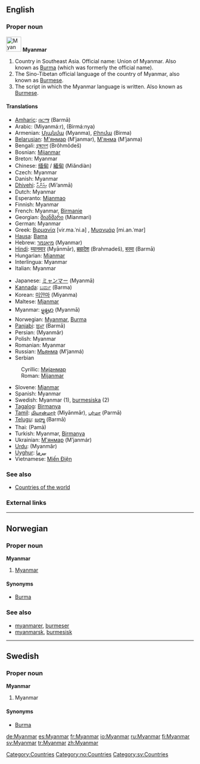 ==English==

===Proper noun===
[[Image:Myanmar flag large.png|40px]]
'''Myanmar'''

# Country in Southeast Asia. Official name: Union of Myanmar. Also known as [[Burma]] (which was formerly the official name).
# The Sino-Tibetan official language of the country of Myanmar, also known as [[Burmese]].
# The script in which the Myanmar language is written. Also known as [[Burmese]].

====Translations====
{{top}}
*[[Amharic]]: [[በርማ]] (Barmā)
*Arabic: {{ARchar|[[ميانمار]]}} (Miyanmá:r), {{ARchar|[[برمانيا]]}} (Birmá:nya)
*Armenian: [[Մյանմա]] (Myanma), [[Բիրմա]] (Birma)
*[[Belarusian]]: [[М'янмар]] (M’janmar), [[М'янма]] (M’janma)
*Bengali: [[ব্রহ্মদেশ]] (Brôhmôdeš)
*Bosnian: [[Mijanmar]] {{m}}
*Breton: Myanmar
*Chinese: [[缅甸]] / [[緬甸]] (Miǎndiàn)
*Czech: Myanmar
*Danish: Myanmar
*[[Dhivehi]]: [[މިއަންމާ]] (Mi’anmā)
*Dutch: Myanmar
*Esperanto: [[Mjanmao]]
*Finnish: Myanmar
*French: Myanmar, [[Birmanie]]
*Georgian: [[მიანმარი]] (Mianmari)
*German: Myanmar
*Greek: [[Βιρμανία]] [vir.ma.ˈni.a] {{f}}, [[Μυανμάρ]] [mi.an.ˈmar] {{n}}
*[[Hausa]]: [[Bama]]
*Hebrew: [[מיאנמר]] (Myanmar)
*[[Hindi]]: [[म्यानमार]] (Myānmār), [[ब्रह्मदेश]] (Brahmadeš), [[बरमा]] (Barmā)
*Hungarian: [[Mianmar]]
*Interlingua: Myanmar
*Italian: Myanmar
{{mid}}
*Japanese: [[ミャンマー]] (Myanmā)
*[[Kannada]]: [[ಬರ್ಮ]] (Barma)
*Korean: [[미얀마]] (Miyanma)
*Maltese: [[Mjanmar]]
*Myanmar: [[မ္ရန္‌မာ]] (Myanmā)
*Norwegian: [[#Norwegian|Myanmar]], [[Burma#Norwegian|Burma]]
*[[Panjabi]]: [[ਬਰ੍ਮਾ]] (Barmā)
*Persian: {{FAchar|[[میانمار]]}} (Myanmâr)
*Polish: Myanmar
*Romanian: Myanmar {{n}}
*Russian: [[Мьянма]] (M’janmá) {{f}}
*Serbian
:Cyrillic: [[Мијанмар]] {{m}}
:Roman: [[Mijanmar#Serbian|Mijanmar]] {{m}}
*Slovene: [[Mjanmar]]
*Spanish: Myanmar
*Swedish: Myanmar (1), [[burmesiska]] (2)
*[[Tagalog]]: [[Birmanya]]
*[[Tamil]]: [[மியான்மார்]] (Miyānmār), [[பர்மா]] (Parmā)
*[[Telugu]]: [[బర్మా]] (Barmā)
*Thai: {{THchar|[[พม่า]]}} (Pamā)
*Turkish: Myanmar, [[Birmanya]]
*Ukrainian: [[М'янмар]] (M’janmár) {{m}}
*[[Urdu]]: {{URchar|[[میانمار]]}} (Myanmâr)
*[[Uyghur]]: [[ﺑﯩﺮﻣﺎ]]
*Vietnamese: [[Miến Điện]]
{{bottom}}

===See also===
*[[Countries of the world]]

===External links===
{{ethnologue|code=mya}}

----

==Norwegian==
===Proper noun===
'''Myanmar'''

# [[#English|Myanmar]] {{italbrac|official, but rarely used}}

====Synonyms====
*[[Burma#Norwegian|Burma]]

===See also===
*[[myanmarer]], [[burmeser]]
*[[myanmarsk]], [[burmesisk]]

----

==Swedish==
===Proper noun===
'''Myanmar'''
#Myanmar
====Synonyms====
*[[Burma]]

[[Category:Countries]]
[[Category:no:Countries]]
[[Category:sv:Countries]]

[[de:Myanmar]]
[[es:Myanmar]]
[[fr:Myanmar]]
[[io:Myanmar]]
[[ru:Myanmar]]
[[fi:Myanmar]]
[[sv:Myanmar]]
[[tr:Myanmar]]
[[zh:Myanmar]]